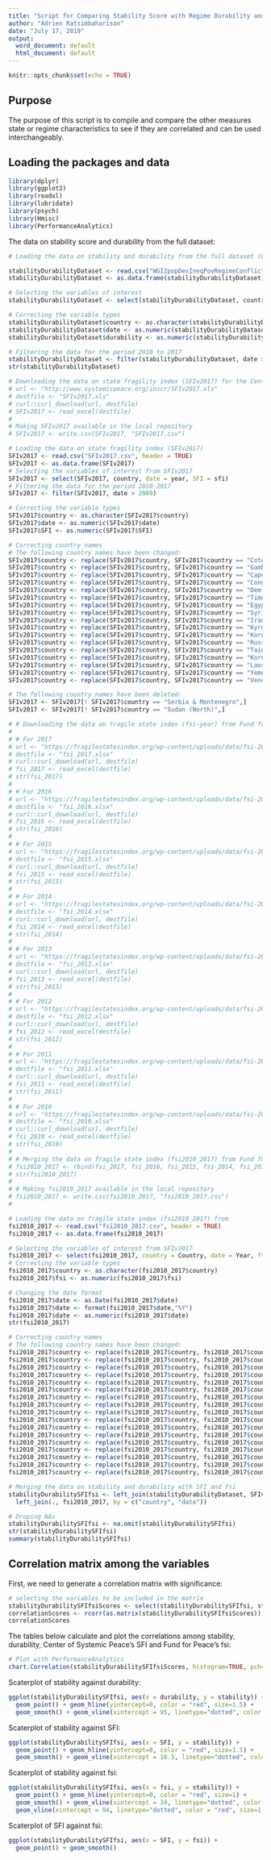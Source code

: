 ```yaml
---
title: "Script for Comparing Stability Score with Regime Durability and State Fragility"
author: "Adrien Ratsimbaharison"
date: "July 17, 2019"
output:
  word_document: default
  html_document: default
---
```


```r
knitr::opts_chunk$set(echo = TRUE)
```
## Purpose

The purpose of this script is to compile and compare the other measures state or regime characteristics to see if they are correlated and can be used interchangeably.   

## Loading the packages and data

```r
library(dplyr)
library(ggplot2)
library(readxl)
library(lubridate)
library(psych)
library(Hmisc)
library(PerformanceAnalytics)


```

The data on stability score and durability from the full dataset:

```r

# Loading the data on stability and durability from the full dataset (WGI2popDevIneqPovRegimeConflict1.csv) available in the local repository which include the Polity IV data with regime durability

stabilityDurabilityDataset <- read.csv("WGI2popDevIneqPovRegimeConflict1.csv", header = TRUE)
stabilityDurabilityDataset <- as.data.frame(stabilityDurabilityDataset)

# Selecting the variables of interest
stabilityDurabilityDataset <- select(stabilityDurabilityDataset, country, date, stability, durability = durable)

# Correcting the variable types
stabilityDurabilityDataset$country <- as.character(stabilityDurabilityDataset$country)
stabilityDurabilityDataset$date <- as.numeric(stabilityDurabilityDataset$date)
stabilityDurabilityDataset$durability <- as.numeric(stabilityDurabilityDataset$durability)

# Filtering the data for the period 2010 to 2017
stabilityDurabilityDataset <- filter(stabilityDurabilityDataset, date > 2009)
str(stabilityDurabilityDataset)

# Downloading the data on state fragility index (SFIv2017) for the Center of Systemic Peace
# url <- "http://www.systemicpeace.org/inscr/SFIv2017.xls"
# destfile <- "SFIv2017.xls"
# curl::curl_download(url, destfile)
# SFIv2017 <- read_excel(destfile)
#
# Making SFIv2017 available in the local repository
# SFIv2017 <- write.csv(SFIv2017, "SFIv2017.csv")

# Loading the data on state fragility index (SFIv2017)
SFIv2017 <- read.csv("SFIv2017.csv", header = TRUE)
SFIv2017 <- as.data.frame(SFIv2017)
# Selecting the variables of interest from SFIv2017
SFIv2017 <- select(SFIv2017, country, date = year, SFI = sfi)
# Filtering the data for the period 2010-2017
SFIv2017 <- filter(SFIv2017, date > 2009)

# Correcting the variable types
SFIv2017$country <- as.character(SFIv2017$country)
SFIv2017$date <- as.numeric(SFIv2017$date)
SFIv2017$SFI <- as.numeric(SFIv2017$SFI)

# Correcting country names
# The following country names have been changed:
SFIv2017$country <- replace(SFIv2017$country, SFIv2017$country == "Cote d'Ivoire", "Côte d'Ivoire")
SFIv2017$country <- replace(SFIv2017$country, SFIv2017$country == "Gambia", "Gambia, The")
SFIv2017$country <- replace(SFIv2017$country, SFIv2017$country == "Cape Verde", "Cabo Verde")
SFIv2017$country <- replace(SFIv2017$country, SFIv2017$country == "Congo-Brazzaville", "Congo, Rep.")
SFIv2017$country <- replace(SFIv2017$country, SFIv2017$country == "Dem. Rep. of Congo", "Congo, Dem. Rep.")
SFIv2017$country <- replace(SFIv2017$country, SFIv2017$country == "Timor Leste", "Timor-Leste")
SFIv2017$country <- replace(SFIv2017$country, SFIv2017$country == "Egypt", "Egypt, Arab Rep.")
SFIv2017$country <- replace(SFIv2017$country, SFIv2017$country == "Syria", "Syrian Arab Republic")
SFIv2017$country <- replace(SFIv2017$country, SFIv2017$country == "Iran", "Iran, Islamic Rep.")
SFIv2017$country <- replace(SFIv2017$country, SFIv2017$country == "Kyrgyzstan", "Kyrgyz Republic")
SFIv2017$country <- replace(SFIv2017$country, SFIv2017$country == "Korea, North", "Korea, Dem. People's Rep.")
SFIv2017$country <- replace(SFIv2017$country, SFIv2017$country == "Russia", "Russian Federation")
SFIv2017$country <- replace(SFIv2017$country, SFIv2017$country == "Taiwan", "Taiwan, China")
SFIv2017$country <- replace(SFIv2017$country, SFIv2017$country == "Korea South", "Korea, Rep.")
SFIv2017$country <- replace(SFIv2017$country, SFIv2017$country == "Laos", "Lao PDR")
SFIv2017$country <- replace(SFIv2017$country, SFIv2017$country == "Yemen", "Yemen, Rep.")
SFIv2017$country <- replace(SFIv2017$country, SFIv2017$country == "Venezuela", "Venezuela, RB")

# The following country names have been deleted:
SFIv2017 <- SFIv2017[! SFIv2017$country == "Serbia & Montenegro",]
SFIv2017 <- SFIv2017[! SFIv2017$country == "Sudan (North)",]

# # Downloading the data on fragile state index (fsi-year) from Fund for Peace at: https://fragilestatesindex.org/excel/ for the period 2010-2017
# 
# # For 2017
# url <- "https://fragilestatesindex.org/wp-content/uploads/data/fsi-2017.xlsx"
# destfile <- "fsi_2017.xlsx"
# curl::curl_download(url, destfile)
# fsi_2017 <- read_excel(destfile)
# str(fsi_2017)
# 
# # For 2016
# url <- "https://fragilestatesindex.org/wp-content/uploads/data/fsi-2016.xlsx"
# destfile <- "fsi_2016.xlsx"
# curl::curl_download(url, destfile)
# fsi_2016 <- read_excel(destfile)
# str(fsi_2016)
# 
# # For 2015
# url <- "https://fragilestatesindex.org/wp-content/uploads/data/fsi-2015.xlsx"
# destfile <- "fsi_2015.xlsx"
# curl::curl_download(url, destfile)
# fsi_2015 <- read_excel(destfile)
# str(fsi_2015)
# 
# # For 2014
# url <- "https://fragilestatesindex.org/wp-content/uploads/data/fsi-2014.xlsx"
# destfile <- "fsi_2014.xlsx"
# curl::curl_download(url, destfile)
# fsi_2014 <- read_excel(destfile)
# str(fsi_2014)
# 
# # For 2013
# url <- "https://fragilestatesindex.org/wp-content/uploads/data/fsi-2013.xlsx"
# destfile <- "fsi_2013.xlsx"
# curl::curl_download(url, destfile)
# fsi_2013 <- read_excel(destfile)
# str(fsi_2013)
# 
# # For 2012
# url <- "https://fragilestatesindex.org/wp-content/uploads/data/fsi-2012.xlsx"
# destfile <- "fsi_2012.xlsx"
# curl::curl_download(url, destfile)
# fsi_2012 <- read_excel(destfile)
# str(fsi_2012)
# 
# # For 2011
# url <- "https://fragilestatesindex.org/wp-content/uploads/data/fsi-2011.xlsx"
# destfile <- "fsi_2011.xlsx"
# curl::curl_download(url, destfile)
# fsi_2011 <- read_excel(destfile)
# str(fsi_2011)
# 
# # For 2010
# url <- "https://fragilestatesindex.org/wp-content/uploads/data/fsi-2010.xlsx"
# destfile <- "fsi_2010.xlsx"
# curl::curl_download(url, destfile)
# fsi_2010 <- read_excel(destfile)
# str(fsi_2010)
# 
# # Merging the data on fragile state index (fsi2010_2017) from Fund for Peace
# fsi2010_2017 <- rbind(fsi_2017, fsi_2016, fsi_2015, fsi_2014, fsi_2013, fsi_2012, fsi_2011, fsi_2010)
# str(fsi2010_2017)
# 
# # Making fsi2010_2017 available in the local repository
# fsi2010_2017 <- write.csv(fsi2010_2017, "fsi2010_2017.csv")
# 

# Loading the data on fragile state index (fsi2010_2017) from 
fsi2010_2017 <- read.csv("fsi2010_2017.csv", header = TRUE)
fsi2010_2017 <- as.data.frame(fsi2010_2017)

# Selecting the variables of interest from SFIv2017
fsi2010_2017 <- select(fsi2010_2017, country = Country, date = Year, fsi = Total)
# Correcting the variable types
fsi2010_2017$country <- as.character(fsi2010_2017$country)
fsi2010_2017$fsi <- as.numeric(fsi2010_2017$fsi)

# Changing the date format
fsi2010_2017$date <- as.Date(fsi2010_2017$date)
fsi2010_2017$date <- format(fsi2010_2017$date,"%Y")
fsi2010_2017$date <- as.numeric(fsi2010_2017$date)
str(fsi2010_2017)

# Correcting country names
# The following country names have been changed:
fsi2010_2017$country <- replace(fsi2010_2017$country, fsi2010_2017$country == "Yemen", "Yemen, Rep.")
fsi2010_2017$country <- replace(fsi2010_2017$country, fsi2010_2017$country == "Cote d'Ivoire", "Côte d'Ivoire")
fsi2010_2017$country <- replace(fsi2010_2017$country, fsi2010_2017$country == "Gambia", "Gambia, The")
fsi2010_2017$country <- replace(fsi2010_2017$country, fsi2010_2017$country == "Cape Verde", "Cabo Verde")
fsi2010_2017$country <- replace(fsi2010_2017$country, fsi2010_2017$country == "Congo Republic", "Congo, Rep.")
fsi2010_2017$country <- replace(fsi2010_2017$country, fsi2010_2017$country == "Congo Democratic Republic", "Congo, Dem. Rep.")
fsi2010_2017$country <- replace(fsi2010_2017$country, fsi2010_2017$country == "Egypt", "Egypt, Arab Rep.")
fsi2010_2017$country <- replace(fsi2010_2017$country, fsi2010_2017$country == "North Korea", "Korea, Dem. People's Rep.")
fsi2010_2017$country <- replace(fsi2010_2017$country, fsi2010_2017$country == "Iran", "Iran, Islamic Rep.")
fsi2010_2017$country <- replace(fsi2010_2017$country, fsi2010_2017$country == "Russia", "Russian Federation")
fsi2010_2017$country <- replace(fsi2010_2017$country, fsi2010_2017$country == "Venezuela", "Venezuela, RB")
fsi2010_2017$country <- replace(fsi2010_2017$country, fsi2010_2017$country == "Laos", "Lao PDR")
fsi2010_2017$country <- replace(fsi2010_2017$country, fsi2010_2017$country == "Syria", "Syrian Arab Republic")
fsi2010_2017$country <- replace(fsi2010_2017$country, fsi2010_2017$country == "Bahamas", "Bahamas, The")
fsi2010_2017$country <- replace(fsi2010_2017$country, fsi2010_2017$country == "Macedonia", "Macedonia, FYR")
fsi2010_2017$country <- replace(fsi2010_2017$country, fsi2010_2017$country == "Sao Tome and Principe", "São Tomé and Principe")
fsi2010_2017$country <- replace(fsi2010_2017$country, fsi2010_2017$country == "South Korea", "Korea, Rep.")

# Merging the data on stability and durability with SFI and fsi
stabilityDurabilitySFIfsi <- left_join(stabilityDurabilityDataset, SFIv2017, by = c("country", "date")) %>%
  left_join(., fsi2010_2017, by = c("country", "date"))

# Droping NAs
stabilityDurabilitySFIfsi <- na.omit(stabilityDurabilitySFIfsi)
str(stabilityDurabilitySFIfsi)
summary(stabilityDurabilitySFIfsi)

```

## Correlation matrix among the variables

First, we need to generate a correlation matrix with significance:

```r
# selecting the variables to be included in the matrix
stabilityDurabilitySFIfsiScores <- select(stabilityDurabilitySFIfsi, stability, durability, SFI, fsi)
correlationScores <- rcorr(as.matrix(stabilityDurabilitySFIfsiScores))
correlationScores

```


The tables below calculate and plot the correlations among stability, durability, Center of Systemic Peace's SFI and Fund for Peace's fsi:

```r

# Plot with PerformanceAnalytics
chart.Correlation(stabilityDurabilitySFIfsiScores, histogram=TRUE, pch=19)

```

Scaterplot of stability against durability:

```r
ggplot(stabilityDurabilitySFIfsi, aes(x = durability, y = stability)) +
  geom_point() + geom_hline(yintercept=0, color = "red", size=1.5) +
  geom_smooth() + geom_vline(xintercept = 95, linetype="dotted", color = "blue", size=1)

```

Scaterplot of stability against SFI:

```r
ggplot(stabilityDurabilitySFIfsi, aes(x = SFI, y = stability)) +
  geom_point() + geom_hline(yintercept=0, color = "red", size=1.5) +
  geom_smooth() + geom_vline(xintercept = 16.5, linetype="dotted", color = "blue", size=1)

```


Scaterplot of stability against fsi:

```r
ggplot(stabilityDurabilitySFIfsi, aes(x = fsi, y = stability)) +
  geom_point() + geom_hline(yintercept=0, color = "red", size=1) +
  geom_smooth() + geom_vline(xintercept = 34, linetype="dotted", color = "blue", size=1.5) +
  geom_vline(xintercept = 94, linetype="dotted", color = "red", size=1.5)

```

Scaterplot of SFI against fsi:

```r
ggplot(stabilityDurabilitySFIfsi, aes(x = SFI, y = fsi)) +
  geom_point() + geom_smooth()
```

